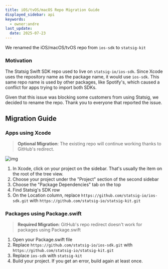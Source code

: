```yaml
---
title: iOS/tvOS/macOS Repo Migration Guide
displayed_sidebar: api
keywords:
  - owner:andre
last_update:
  date: 2025-07-23
---
```


We renamed the iOS/macOS/tvOS repo from `ios-sdk` to `statsig-kit`

### Motivation

The Statsig Swift SDK repo used to live on `statsig-io/ios-sdk`. Since Xcode uses the repository name as the package name, it would use `ios-sdk`.
This same repo name is used by other packages, like Spotify's, which caused a conflict for apps trying to import both SDKs.

Given that this issue was blocking some customers from using Statsig, we decided to rename the repo. Thank you to everyone that reported the issue.

## Migration Guide

### Apps using Xcode

> **Optional Migration**: The existing repo will continue working thanks to GitHub's redirect.

![img](/img/ios-repo-migration-xcode.png)

1. In Xcode, click on your project on the sidebar. That's usually the item on the root of the tree view.
2. Choose your project under the "Project" section of the second sidebar
3. Choose the "Package Dependencies" tab on the top
4. Find Statsig's SDK row
5. On the Location column, replace `https://github.com/statsig-io/ios-sdk.git` with `https://github.com/statsig-io/statsig-kit.git` 

### Packages using Package.swift

> **Required Migration**: GitHub's repo redirect doesn't work for packages using Package.swift

1. Open your Package.swift file
2. Replace `https://github.com/statsig-io/ios-sdk.git` with `https://github.com/statsig-io/statsig-kit.git`
3. Replace `ios-sdk` with `statsig-kit`
4. Build your project. If you get an error, build again at least once.
